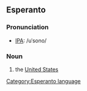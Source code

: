 ==Esperanto==
===Pronunciation===
*[[IPA]]: /uˈsono/

===Noun===
# the [[United States]]
[[Category:Esperanto language]]